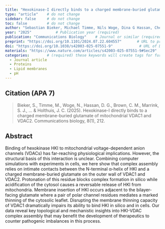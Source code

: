 ```yaml
---
title: "Hexokinase-I directly binds to a charged membrane-buried glutamate of mitochondrial VDAC1 and VDAC2"          # Paper title (required)
type: "article"    # do not change
sidebar: false     # do not change
toc: false         # do not change
author: "Sebastian Bieker, Michael Timme, Nils Woge, Dina G Hassan, Chelsea M Brown, Siewert J Marrink, Manuel N Melo, and Joost CM Holthuis"         # Paper authors (required)
year: "2025"           # Publication year (required)
publication: "Communications Biology"    # Journal or similar (required)
preprint: "https://doi.org/10.1101/2024.07.22.604557"       # URL to prepint page (optional)  
doi: "https://doi.org/10.1038/s42003-025-07551-9"            # URL of DOI (required)  
materials: "https://www.nature.com/articles/s42003-025-07551-9#Sec29"      # URL to suplementary info (optional)
categories:        # (required) these keywords will create tags for further filtering. 
  - Journal article
  - Proteins
  - Lipid membranes
  - pH
---
```


<!-- 
The info below is just an example. 

Both fields are required and they have to be replaced with the respective info for each paper. 

Please notice the `> ` symbol before the citation, it gives it additional styling.  
-->

## Citation (APA 7)      

> Bieker, S., Timme, M., Woge, N., Hassan, D. G., Brown, C. M., Marrink, S. J., ... & Holthuis, J. C. (2025). Hexokinase-I directly binds to a charged membrane-buried glutamate of mitochondrial VDAC1 and VDAC2. Communications biology, 8(1), 212.

## Abstract

Binding of hexokinase HKI to mitochondrial voltage-dependent anion channels (VDACs) has far-reaching physiological implications. However, the structural basis of this interaction is unclear. Combining computer simulations with experiments in cells, we here show that complex assembly relies on intimate contacts between the N-terminal α-helix of HKI and a charged membrane-buried glutamate on the outer wall of VDAC1 and VDAC2. Protonation of this residue blocks complex formation in silico while acidification of the cytosol causes a reversable release of HKI from mitochondria. Membrane insertion of HKI occurs adjacent to the bilayer-facing glutamate where a pair of polar channel residues mediates a marked thinning of the cytosolic leaflet. Disrupting the membrane thinning capacity of VDAC1 dramatically impairs its ability to bind HKI in silico and in cells. Our data reveal key topological and mechanistic insights into HKI-VDAC complex assembly that may benefit the development of therapeutics to counter pathogenic imbalances in this process.